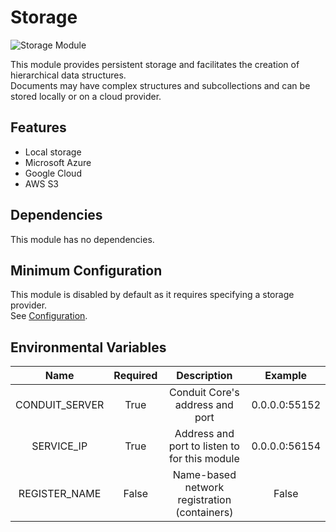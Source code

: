 # Storage

![Storage Module](/img/modules/storage/admin/storage_module.png)

This module provides persistent storage and facilitates the creation of hierarchical data structures.<br />
Documents may have complex structures and subcollections and can be stored locally or on a cloud provider.

## Features

- Local storage
- Microsoft Azure
- Google Cloud
- AWS S3

## Dependencies

This module has no dependencies.

## Minimum Configuration

This module is disabled by default as it requires specifying a storage provider.<br />
See [Configuration](config.mdx).

## Environmental Variables

|  Name          | Required |  Description                                  |  Example      |
| :------------: | :------: | :-------------------------------------------: | :-----------: |
| CONDUIT_SERVER |  True    | Conduit Core's address and port               | 0.0.0.0:55152 |
| SERVICE_IP     |  True    | Address and port to listen to for this module | 0.0.0.0:56154 |
| REGISTER_NAME  |  False   | Name-based network registration (containers)  | False         |
